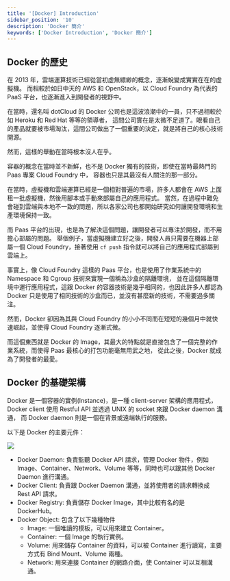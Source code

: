 ```yaml
---
title: '[Docker] Introduction'
sidebar_position: '10'
description: 'Docker 簡介'
keywords: ['Docker Introduction', 'Docker 簡介']
---
```


## Docker 的歷史

在 2013 年，雲端運算技術已經從當初虛無縹緲的概念，逐漸蛻變成實實在在的虛擬機。
而相較於如日中天的 AWS 和 OpenStack，以 Cloud Foundry 為代表的 PaaS 平台，也逐漸進入到開發者的視野中。

在當時，還名叫 dotCloud 的 Docker 公司也是這波浪潮中的一員，只不過相較於如 Heroku 和 Red Hat 等等的領導者，
這間公司實在是太微不足道了。眼看自己的產品就要被市場淘汰，這間公司做出了一個重要的決定，就是將自己的核心技術開源。

然而，這樣的舉動在當時根本沒人在乎。

容器的概念在當時並不新鮮，也不是 Docker 獨有的技術，即使在當時最熱門的 Paas 專案 Cloud Foundry 中，
容器也只是其最沒有人關注的那一部分。

在當時，虛擬機和雲端運算已經是一個相對普遍的市場，許多人都會在 AWS 上面租一批虛擬機，然後用腳本或手動來部屬自己的應用程式。
當然，在過程中難免會碰到雲端與本地不一致的問題，所以各家公司也都開始研究如何讓開發環境和生產環境保持一致。

而 Paas 平台的出現，也是為了解決這個問題，讓開發者可以專注於開發，而不用擔心部屬的問題。
舉個例子，當虛擬機建立好之後，開發人員只需要在機器上部屬一個 Cloud Foundry，接著使用 `cf push` 指令就可以將自己的應用程式部屬到雲端上。

事實上，像 Cloud Foundry 這樣的 Paas 平台，也是使用了作業系統中的 Namespace 和 Cgroup 技術來實現一個稱為沙盒的隔離環境，
並在這個隔離環境中運行應用程式，這跟 Docker 的容器技術是幾乎相同的，也因此許多人都認為 Docker 只是使用了相同技術的沙盒而已，並沒有甚麼新的技術，不需要過多關注。

然而，Docker 卻因為其與 Cloud Foundry 的小小不同而在短短的幾個月中就快速崛起，並使得 Cloud Foundry 逐漸式微。

而這個東西就是 Docker 的 Image，其最大的特點就是直接包含了一個完整的作業系統，而使得 Paas 最核心的打包功能毫無用武之地，
從此之後，Docker 就成為了開發者的最愛。

## Docker 的基礎架構

Docker 是一個容器的實例(Instance)，是一種 client-server 架構的應用程式，
Docker client 使用 Restful API 並透過 UNIX 的 socket 來跟 Docker daemon 溝通，
而 Docker daemon 則是一個在背景或遠端執行的服務。

以下是 Docker 的主要元件：

![](/img/docker/3.webp)

- Docker Daemon: 負責監聽 Docker API 請求，管理 Docker 物件，例如 Image、Container、Network、Volume 等等，同時也可以跟其他 Docker Daemon 進行溝通。
- Docker Client: 負責跟 Docker Daemon 溝通，並將使用者的請求轉換成 Rest API 請求。
- Docker Registry: 負責儲存 Docker Image，其中比較有名的是 DockerHub。
- Docker Object: 包含了以下幾種物件
  - Image: 一個唯讀的模板，可以用來建立 Container。
  - Container: 一個 Image 的執行實例。
  - Volume: 用來儲存 Container 的資料，可以被 Container 進行讀寫，主要方式有 Bind Mount、Volume 兩種。
  - Network: 用來連接 Container 的網路介面，使 Container 可以互相溝通。
